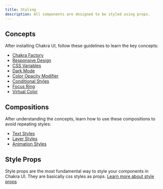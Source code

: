 ```yaml
---
title: Styling
description: All components are designed to be styled using props.
---
```


## Concepts

After installing Chakra UI, follow these guidelines to learn the key concepts:

- [Chakra Factory](/docs/styling/chakra-factory)
- [Responsive Design](/docs/styling/responsive-design)
- [CSS Variables](/docs/styling/css-variables)
- [Dark Mode](/docs/styling/dark-mode)
- [Color Opacity Modifier](/docs/styling/color-opacity-modifier)
- [Conditional Styles](/docs/styling/conditional-styles)
- [Focus Ring](/docs/styling/focus-ring)
- [Virtual Color](/docs/styling/virtual-color)

## Compositions

After understanding the concepts, learn how to use these compositions to avoid
repeating styles:

- [Text Styles](/docs/styling/text-styles)
- [Layer Styles](/docs/styling/layer-styles)
- [Animation Styles](/docs/styling/animation-styles)

## Style Props

Style props are the most fundamental way to style your components in Chakra UI.
They are basically css styles as props.
[Learn more about style props](/docs/styling/style-props/background)
